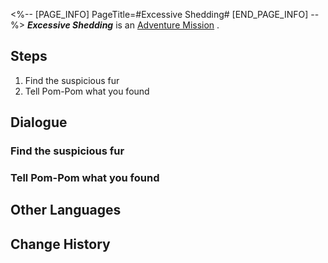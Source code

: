 <%-- [PAGE_INFO]
PageTitle=#Excessive Shedding#
[END_PAGE_INFO] --%>
{{Stub|Dialogue, characters, and location(s)}}
{{Mission Infobox
|id            = 4050008
|title         = 
|image         = Mission Excessive Shedding.png
|type          = Adventure
|event_name    = 
|chapter       = 
|requirements  = 
|summary       = <!--official mission summary from Fate's Atlas-->
|characters    = <!--characters that appear in this mission-->
|startLocation = <!--location as it intially appears on the mission screen-->
|world         = <!--i.e. Penacony-->
|area          = <!--i.e. A Child's Dream-->
|prev          = 
|next          = 
|exp           = 
|credits       = 8000
|stellarJade   = 
|other         = {{Card List|Adventure Log*1; Mechanical Parts*1|delim=;}}
}}
'''''Excessive Shedding''''' is an [[Adventure Mission]]<!--in [world]-->.

==Steps==
# Find the suspicious fur
# Tell Pom-Pom what you found

<!--
==Gameplay Notes==

--><!--
==Trial Character==

-->
==Dialogue==
{{Stub Dialogue}}
{{Dialogue Start}}
:{{tx}}
{{Dialogue End}}

===Find the suspicious fur===
{{Mission Description|type=adventure|location=<!--to be added-->|update|According to Pom-Pom, the suspicious fur can be found in the carriage.}}
{{Dialogue Start}}
:{{tx}}
{{Dialogue End}}

===Tell Pom-Pom what you found===
{{Mission Description|type=adventure|location=<!--to be added-->|update|Tell Pom-Pom about the fur that you found and solve the mystery.}}
{{Dialogue Start}}
:{{tx}}
{{Dialogue End}}

==Other Languages==
{{Other Languages
|en   = Excessive Shedding
|zhs  = 掉毛危机
|zht  = 掉毛危機
|ja   = 抜け毛の危機
|ko   = 털 빠짐의 위기
|es   = Pelos por todas partes
|fr   = Mue excessive
|ru   = Кризис облысения
|th   = วิกฤตขนร่วง
|vi   = Nguy Cơ Rụng Lông
|de   = Übermäßiger Ausfall
|id   = Krisis Bulu Rontok
|pt   = Descamação Excessiva
}}

==Change History==
{{Change History|1.0}}
